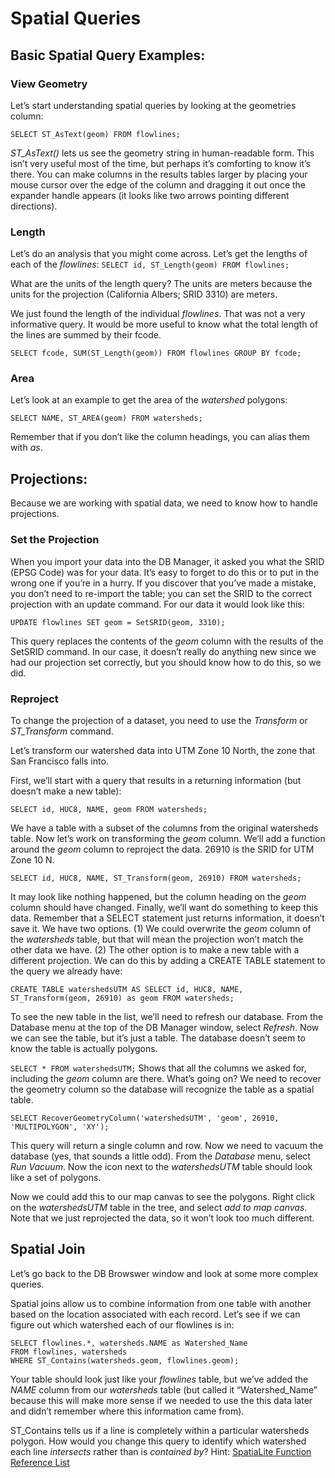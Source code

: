 # Spatial Queries

## Basic Spatial Query Examples:

### View Geometry
Let's start understanding spatial queries by looking at the geometries column: 

```SELECT ST_AsText(geom) FROM flowlines;``` 

*ST_AsText()* lets us see the geometry string in human-readable form.  This isn't very useful most of the time, but perhaps it's comforting to know it's there.  You can make columns in the results tables larger by placing your mouse cursor over the edge of the column and dragging it out once the expander handle appears (it looks like two arrows pointing different directions).

### Length
Let's do an analysis that you might come across.  Let's get the lengths of each of the *flowlines*: ```SELECT id, ST_Length(geom) FROM flowlines;``` 

What are the units of the length query?  The units are meters because the units for the projection (California Albers; SRID 3310) are meters.

We just found the length of the individual *flowlines*.  That was not a very informative query.  It would be more useful to know what the total length of the lines are summed by their fcode.  

```SELECT fcode, SUM(ST_Length(geom)) FROM flowlines GROUP BY fcode;```

### Area
Let's look at an example to get the area of the *watershed* polygons: 

```SELECT NAME, ST_AREA(geom) FROM watersheds;``` 

Remember that if you don't like the column headings, you can alias them with *as*.

## Projections:
Because we are working with spatial data, we need to know how to handle projections.

### Set the Projection
When you import your data into the DB Manager, it asked you what the SRID (EPSG Code) was for your data.  It's easy to forget to do this or to put in the wrong one if you're in a hurry.  If you discover that you've made a mistake, you don't need to re-import the table; you can set the SRID to the correct projection with an update command.  For our data it would look like this: 

```UPDATE flowlines SET geom = SetSRID(geom, 3310);```

This query replaces the contents of the *geom* column with the results of the SetSRID command.  In our case, it doesn't really do anything new since we had our projection set correctly, but you should know how to do this, so we did.

### Reproject
To change the projection of a dataset, you need to use the *Transform* or *ST_Transform* command.

Let's transform our watershed data into UTM Zone 10 North, the zone that San Francisco falls into.

First, we'll start with a query that results in a returning information (but doesn't make a new table):

```SELECT id, HUC8, NAME, geom FROM watersheds;```

We have a table with a subset of the columns from the original watersheds table.  Now let's work on transforming the *geom* column.  We'll add a function around the *geom* column to reproject the data.  26910 is the SRID for UTM Zone 10 N.

```SELECT id, HUC8, NAME, ST_Transform(geom, 26910) FROM watersheds;```

It may look like nothing happened, but the column heading on the *geom* column should have changed.  Finally, we'll want do something to keep this data.  Remember that a SELECT statement just returns information, it doesn't save it.  We have two options.  (1) We could overwrite the *geom* column of the *watersheds* table, but that will mean the projection won't match the other data we have.  (2) The other option is to make a new table with a different projection.  We can do this by adding a CREATE TABLE statement to the query we already have:

```CREATE TABLE watershedsUTM AS SELECT id, HUC8, NAME, ST_Transform(geom, 26910) as geom FROM watersheds;```

To see the new table in the list, we'll need to refresh our database.  From the Database menu at the top of the DB Manager window, select *Refresh*.  Now we can see the table, but it's just a table.  The database doesn't seem to know the table is actually polygons.

```SELECT * FROM watershedsUTM;``` Shows that all the columns we asked for, including the *geom* column are there.  What's going on?  We need to recover the geometry column so the database will recognize the table as a spatial table.

```SELECT RecoverGeometryColumn('watershedsUTM', 'geom', 26910, 'MULTIPOLYGON', 'XY');```

This query will return a single column and row.  Now we need to vacuum the database (yes, that sounds a little odd).  From the *Database* menu, select *Run Vacuum*.  Now the icon next to the *watershedsUTM* table should look like a set of polygons.

Now we could add this to our map canvas to see the polygons.  Right click on the *watershedsUTM* table in the tree, and select *add to map canvas*.  Note that we just reprojected the data, so it won't look too much different.

## Spatial Join
Let's go back to the DB Browswer window and look at some more complex queries. 

Spatial joins allow us to combine information from one table with another based on the location associated with each record.  Let's see if we can figure out which watershed each of our flowlines is in:

```
SELECT flowlines.*, watersheds.NAME as Watershed_Name
FROM flowlines, watersheds
WHERE ST_Contains(watersheds.geom, flowlines.geom);
```

Your table should look just like your *flowlines* table, but we've added the *NAME* column from our *watersheds* table (but called it "Watershed_Name" because this will make more sense if we needed to use the this data later and didn't remember where this information came from). 

ST_Contains tells us if a line is completely within a particular watersheds polygon.  How would you change this query to identify which watershed each line *intersects* rather than is *contained by*? Hint: [SpatiaLite Function Reference List](http://www.gaia-gis.it/gaia-sins/spatialite-sql-4.2.0.html) 